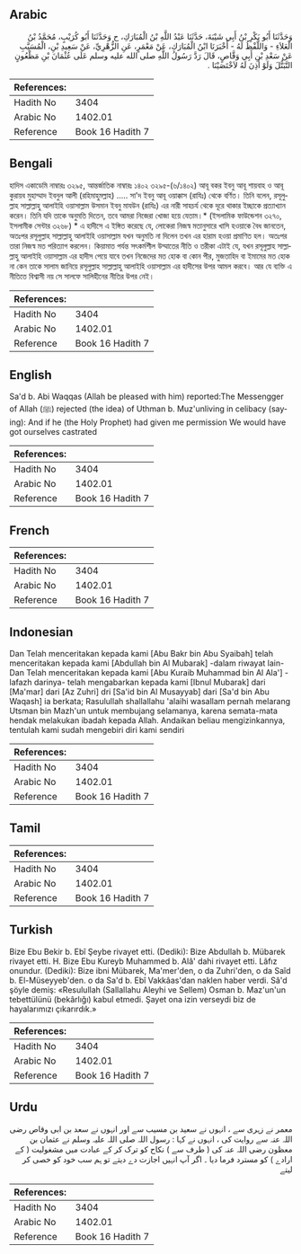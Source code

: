 ## Arabic


<div dir="rtl" lang="ar" style={{fontSize:'larger',backgroundColor:'#f8f9fa',padding:20}}>
وَحَدَّثَنَا أَبُو بَكْرِ بْنُ أَبِي شَيْبَةَ، حَدَّثَنَا عَبْدُ اللَّهِ بْنُ الْمُبَارَكِ، ح وَحَدَّثَنَا أَبُو كُرَيْبٍ، مُحَمَّدُ بْنُ الْعَلاَءِ - وَاللَّفْظُ لَهُ - أَخْبَرَنَا ابْنُ الْمُبَارَكِ، عَنْ مَعْمَرٍ، عَنِ الزُّهْرِيِّ، عَنْ سَعِيدِ بْنِ، الْمُسَيَّبِ عَنْ سَعْدِ بْنِ أَبِي وَقَّاصٍ، قَالَ رَدَّ رَسُولُ اللَّهِ صلى الله عليه وسلم عَلَى عُثْمَانَ بْنِ مَظْعُونٍ التَّبَتُّلَ وَلَوْ أَذِنَ لَهُ لاَخْتَصَيْنَا ‏.‏
</div>
<div style={{backgroundColor:'#f8f9fa',padding:20, marginBottom: 10}}><table> <thead> <tr> <th>References:</th> <th></th> </tr> </thead> <tbody><tr><td>Hadith No</td><td>3404</td></tr><tr><td>Arabic No</td><td>1402.01</td></tr><tr><td>Reference</td><td>Book 16 Hadith 7</td></tr></tbody></table></div>

## Bengali


<div dir="ltr" lang="bn" style={{fontSize:'larger',backgroundColor:'#f8f9fa',padding:20}}>
হাদিস একাডেমি নাম্বারঃ ৩২৯৫, আন্তর্জাতিক নাম্বারঃ ১৪০২ ৩২৯৫-(৬/১৪০২) আবূ বকর ইবনু আবূ শায়বাহ ও আবূ কুরায়ব মুহাম্মাদ ইবনুল আলী (রহিমাহুমল্লাহ) ..... সা'দ ইবনু আবূ ওয়াক্কাস (রাযিঃ) থেকে বর্ণিত। তিনি বলেন, রসূলুল্লাহ সাল্লাল্লাহু আলাইহি ওয়াসাল্লাম উসমান ইবনু মাযউন (রাযিঃ) এর নারী সাহচর্য থেকে দূরে থাকার ইচ্ছাকে প্রত্যাখ্যান করেন। তিনি যদি তাকে অনুমতি দিতেন, তবে আমরা নিজেরা খোজা হয়ে যেতাম।* (ইসলামিক ফাউন্ডেশন ৩২৭০, ইসলামীক সেন্টার ৩২৬৮) * এ হাদীসে এ ইঙ্গিত করেছে যে, লোকেরা নিজস্ব মতানুসারে খাসি হওয়াকে বৈধ জানতেন, অতঃপর রসূলুল্লাহ সাল্লাল্লাহু আলাইহি ওয়াসাল্লাম যখন অনুমতি না দিলেন তখন এর হারাম হওয়া প্রমাণিত হল। অতঃপর তারা নিজস্ব মত পরিত্যাগ করলেন। কিয়ামাত পর্যন্ত সৎকর্মশীল উম্মাতের নীতি ও তরীকা এটাই যে, যখন রসূলুল্লাহ সাল্লাল্লাহু আলাইহি ওয়াসাল্লাম এর হাদীস পেয়ে যাবে তখন নিজেদের মত হোক বা কোন পীর, মুজতাহিদ বা ইমামের মত হোক না কেন তাকে সালাম জানিয়ে রসূলুল্লাহ সাল্লাল্লাহু আলাইহি ওয়াসাল্লাম এর হাদীসের উপর আমল করবে। আর যে ব্যক্তি এ নীতিতে বিশ্বাসী নয় সে সালফে সালিহীনের নীতির উপর নেই।
</div>
<div style={{backgroundColor:'#f8f9fa',padding:20, marginBottom: 10}}><table> <thead> <tr> <th>References:</th> <th></th> </tr> </thead> <tbody><tr><td>Hadith No</td><td>3404</td></tr><tr><td>Arabic No</td><td>1402.01</td></tr><tr><td>Reference</td><td>Book 16 Hadith 7</td></tr></tbody></table></div>

## English


<div dir="ltr" lang="en" style={{fontSize:'larger',backgroundColor:'#f8f9fa',padding:20}}>
Sa'd b. Abi Waqqas (Allah be pleased with him) reported:The Messengger of Allah (ﷺ) rejected (the idea) of Uthman b. Muz'unliving in celibacy (saying): And if he (the Holy Prophet) had given me permission We would have got ourselves castrated
</div>
<div style={{backgroundColor:'#f8f9fa',padding:20, marginBottom: 10}}><table> <thead> <tr> <th>References:</th> <th></th> </tr> </thead> <tbody><tr><td>Hadith No</td><td>3404</td></tr><tr><td>Arabic No</td><td>1402.01</td></tr><tr><td>Reference</td><td>Book 16 Hadith 7</td></tr></tbody></table></div>

## French


<div dir="ltr" lang="fr" style={{fontSize:'larger',backgroundColor:'#f8f9fa',padding:20}}>

</div>
<div style={{backgroundColor:'#f8f9fa',padding:20, marginBottom: 10}}><table> <thead> <tr> <th>References:</th> <th></th> </tr> </thead> <tbody><tr><td>Hadith No</td><td>3404</td></tr><tr><td>Arabic No</td><td>1402.01</td></tr><tr><td>Reference</td><td>Book 16 Hadith 7</td></tr></tbody></table></div>

## Indonesian


<div dir="ltr" lang="id" style={{fontSize:'larger',backgroundColor:'#f8f9fa',padding:20}}>
Dan Telah menceritakan kepada kami [Abu Bakr bin Abu Syaibah] telah menceritakan kepada kami [Abdullah bin Al Mubarak] -dalam riwayat lain- Dan Telah menceritakan kepada kami [Abu Kuraib Muhammad bin Al Ala'] -lafazh darinya- telah mengabarkan kepada kami [Ibnul Mubarak] dari [Ma'mar] dari [Az Zuhri] dri [Sa'id bin Al Musayyab] dari [Sa'd bin Abu Waqash] ia berkata; Rasulullah shallallahu 'alaihi wasallam pernah melarang Utsman bin Mazh'un untuk membujang selamanya, karena semata-mata hendak melakukan ibadah kepada Allah. Andaikan beliau mengizinkannya, tentulah kami sudah mengebiri diri kami sendiri
</div>
<div style={{backgroundColor:'#f8f9fa',padding:20, marginBottom: 10}}><table> <thead> <tr> <th>References:</th> <th></th> </tr> </thead> <tbody><tr><td>Hadith No</td><td>3404</td></tr><tr><td>Arabic No</td><td>1402.01</td></tr><tr><td>Reference</td><td>Book 16 Hadith 7</td></tr></tbody></table></div>

## Tamil


<div dir="ltr" lang="ta" style={{fontSize:'larger',backgroundColor:'#f8f9fa',padding:20}}>

</div>
<div style={{backgroundColor:'#f8f9fa',padding:20, marginBottom: 10}}><table> <thead> <tr> <th>References:</th> <th></th> </tr> </thead> <tbody><tr><td>Hadith No</td><td>3404</td></tr><tr><td>Arabic No</td><td>1402.01</td></tr><tr><td>Reference</td><td>Book 16 Hadith 7</td></tr></tbody></table></div>

## Turkish


<div dir="ltr" lang="tr" style={{fontSize:'larger',backgroundColor:'#f8f9fa',padding:20}}>
Bize Ebu Bekir b. Ebî Şeybe rivayet etti. (Dediki): Bize Abdullah b. Mübarek rivayet etti. H. Bize Ebu Kureyb Muhammed b. Alâ' dahi rivayet etti. Lâfız onundur. (Dediki): Bize ibni Mübarek, Ma'mer'den, o da Zuhri'den, o da Saîd b. El-Müseyyeb'den. o da Sa'd b. Ebî Vakkâas'dan naklen haber verdi. Sâ'd şöyle demiş: «Resulullah (Sallallahu Aleyhi ve Sellem) Osman b. Maz'un'un tebettülünü (bekârlığı) kabul etmedi. Şayet ona izin verseydi biz de hayalarımızı çıkarırdık.»
</div>
<div style={{backgroundColor:'#f8f9fa',padding:20, marginBottom: 10}}><table> <thead> <tr> <th>References:</th> <th></th> </tr> </thead> <tbody><tr><td>Hadith No</td><td>3404</td></tr><tr><td>Arabic No</td><td>1402.01</td></tr><tr><td>Reference</td><td>Book 16 Hadith 7</td></tr></tbody></table></div>

## Urdu


<div dir="rtl" lang="ur" style={{fontSize:'larger',backgroundColor:'#f8f9fa',padding:20}}>
معمر نے زہری سے ، انہوں نے سعید بن مسیب سے اور انہوں نے سعد بن ابی وقاص رضی اللہ عنہ سے روایت کی ، انہوں نے کہا : رسول اللہ صلی اللہ علیہ وسلم نے عثمان بن معظون رضی اللہ عنہ کی ( طرف سے ) نکاح کو ترک کر کے عبادت میں مشغولیت ( کے ارادے ) کو مسترد فرما دیا ۔ اگر آپ انہیں اجازت دے دیتے تو ہم سب خود کو خصی کر لیتے
</div>
<div style={{backgroundColor:'#f8f9fa',padding:20, marginBottom: 10}}><table> <thead> <tr> <th>References:</th> <th></th> </tr> </thead> <tbody><tr><td>Hadith No</td><td>3404</td></tr><tr><td>Arabic No</td><td>1402.01</td></tr><tr><td>Reference</td><td>Book 16 Hadith 7</td></tr></tbody></table></div>